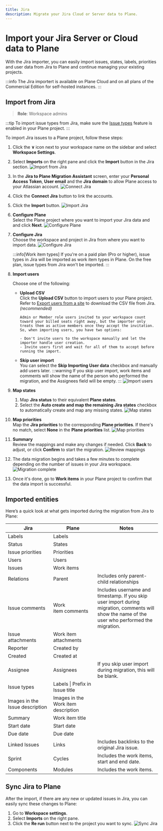 ```yaml
---
title: Jira
description: Migrate your Jira Cloud or Server data to Plane.
---
```


# Import your Jira Server or Cloud data to Plane

With the Jira importer, you can easily import issues, states, labels, priorities and user data from Jira to Plane and continue managing your existing projects.

:::info
The Jira importert is available on Plane Cloud and on all plans of the Commercial Edition for self-hosted instances.
:::

## Import from Jira

> **Role**: Workspace admins

:::tip
To import issue types from Jira, make sure the [Issue types](/core-concepts/issues/issue-types) feature is enabled in your Plane project.
:::

To import Jira issues to a Plane project, follow these steps:

1.  Click the **∨** icon next to your workspace name on the sidebar and select **Workspace Settings**.

2.  Select **Imports** on the right pane and click the **Import** button in the Jira section.
    ![Import from Jira](https://media.docs.plane.so/importers/jira/import-jira-cloud-server.webp#center)

3.  In the **Jira to Plane Migration Assistant** screen, enter your **Personal Access Token**, **User email** and the **Jira domain** to allow Plane access to your Atlassian account.
    ![Connect Jira](https://media.docs.plane.so/importers/jira/jira-plane-migration-assitant.webp#center)

4.  Click the **Connect Jira** button to link the accounts.

5.  Click the **Import** button.
    ![Import Jira](https://media.docs.plane.so/importers/jira/import-jira-data.webp#center)

6.  **Configure Plane**  
    Select the Plane project where you want to import your Jira data and and click **Next**.
    ![Configure Plane](https://media.docs.plane.so/importers/jira/configure-plane.webp#center)

7.  **Configure Jira**  
    Choose the workspace and project in Jira from where you want to import data.
    ![Configure Jira](https://media.docs.plane.so/importers/jira/configure-jira.webp#center)

    :::info[Work item types]
    If you're on a paid plan (Pro or higher), issue types in Jira will be imported as work item types in Plane. On the free plan, issue types from Jira won't be imported.
    :::

8.  **Import users**

    Choose one of the following:
    - **Upload CSV**  
      Click the **Upload CSV** button to import users to your Plane project. Refer to [Export users from a site](https://support.atlassian.com/organization-administration/docs/export-users-from-a-site/) to download the CSV file from Jira. _(recommended)_

          Admin or Member role users invited to your workspace count toward your billed seats right away, but the importer only treats them as active members once they accept the invitation. So, when importing users, you have two options:

          - Don't invite users to the workspace manually and let the importer handle user creation.
          - Invite users first and wait for all of them to accept before running the import.

    - **Skip user import**  
      You can select the **Skip Importing User data** checkbox and manually add users later.
      :::warning
      If you skip user import, work items and comments will show the name of the person who performed the migration, and the Assignees field will be empty.
      :::
      ![Import users](https://media.docs.plane.so/importers/jira/import-users.webp#center)

9.  **Map states**
    1. Map **Jira status** to their equivalent **Plane states**.
    2. Select the **Auto create and map the remaining Jira states** checkbox to automatically create and map any missing states.
       ![Map states](https://media.docs.plane.so/importers/jira/map-states.webp#center)

10. **Map priorities**  
    Map the **Jira priorities** to the corresponding **Plane priorities**. If there's no match, select **None** in the **Plane priorities** list.
    ![Map priorities](https://media.docs.plane.so/importers/jira/map-priorities.webp#center)

11. **Summary**  
    Review the mappings and make any changes if needed. Click **Back** to adjust, or click **Confirm** to start the migration.
    ![Review mappings](https://media.docs.plane.so/importers/jira/import-summary.webp#center)

12. The data migration begins and takes a few minutes to complete depending on the number of issues in your Jira workspace.
    ![Migration complete](https://media.docs.plane.so/importers/jira/jira-import-complete.webp#center)

13. Once it's done, go to **Work items** in your Plane project to confirm that the data import is successful.

## Imported entities

Here’s a quick look at what gets imported during the migration from Jira to Plane:

| Jira                            | Plane                               | Notes                                                                                                                                           |
| ------------------------------- | ----------------------------------- | ----------------------------------------------------------------------------------------------------------------------------------------------- |
| Labels                          | Labels                              |                                                                                                                                                 |
| Status                          | States                              |                                                                                                                                                 |
| Issue priorities                | Priorities                          |                                                                                                                                                 |
| Users                           | Users                               |                                                                                                                                                 |
| Issues                          | Work items                          |                                                                                                                                                 |
| Relations                       | Parent                              | Includes only parent-child relationships                                                                                                        |
| Issue&nbsp;comments             | Work item&nbsp;comments             | Includes username and timestamp. If you skip user import during migration, comments will show the name of the user who performed the migration. |
| Issue attachments               | Work item attachments               |                                                                                                                                                 |
| Reporter                        | Created by                          |                                                                                                                                                 |
| Created                         | Created at                          |                                                                                                                                                 |
| Assignee                        | Assignees                           | If you skip user import during migration, this will be blank.                                                                                   |
| Issue types                     | Labels \| Prefix in Issue title     |                                                                                                                                                 |
| Images in the Issue description | Images in the Work item description |                                                                                                                                                 |
| Summary                         | Work item title                     |                                                                                                                                                 |
| Start date                      | Start date                          |                                                                                                                                                 |
| Due date                        | Due date                            |                                                                                                                                                 |
| Linked Issues                   | Links                               | Includes backlinks to the original Jira issue.                                                                                                  |
| Sprint                          | Cycles                              | Includes the work items, start and end date.                                                                                                    |
| Components                      | Modules                             | Includes the work items.                                                                                                                        |

## Sync Jira to Plane

After the import, if there are any new or updated issues in Jira, you can easily sync these changes to Plane:

1. Go to **Workspace settings**.
2. Select **Imports** on the right pane.
3. Click the **Re run** button next to the project you want to sync.
   ![Sync Jira](https://media.docs.plane.so/importers/jira/rerun-import.webp#center)
